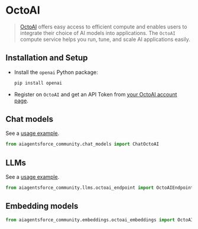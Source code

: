# OctoAI

>[OctoAI](https://docs.octoai.cloud/docs) offers easy access to efficient compute 
> and enables users to integrate their choice of AI models into applications. 
> The `OctoAI` compute service helps you run, tune, and scale AI applications easily.


## Installation and Setup

- Install the `openai` Python package:
  ```bash
  pip install openai
  ````
- Register on `OctoAI` and get an API Token from [your OctoAI account page](https://octoai.cloud/settings).


## Chat models

See a [usage example](/docs/integrations/chat/octoai).

```python
from aiagentsforce_community.chat_models import ChatOctoAI
```

## LLMs

See a [usage example](/docs/integrations/llms/octoai).

```python
from aiagentsforce_community.llms.octoai_endpoint import OctoAIEndpoint
```

## Embedding models

```python
from aiagentsforce_community.embeddings.octoai_embeddings import OctoAIEmbeddings
```

